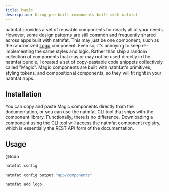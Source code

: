 ```yaml
---
title: Magic
description: Using pre-built components built with natmfat
---
```


natmfat provides a set of reusable components for nearly all of your needs. However, some design patterns are still common and frequently shared across apps built with natmfat. This may just be one component, such as the randomized [Logo](/docs/magic/logo) component. Even so, it's annoying to keep re-implementing the same styles and logic. Rather than ship a random collection of components that may or may not be used directly in the natmfat bundle, I created a set of copy-pastable code snippets collectively called "Magic". Magic components are built with natmfat's primitives, styling tokens, and compositional components, so they will fit right in your natmfat apps.

## Installation

You can copy and paste Magic components directly from the documentation, or you can use the natmfat CLI tool that ships with the component library. Functionally, there is no difference. Downloading a component using the CLI tool will access the natmfat component registry, which is essentially the REST API form of the documentation. 

## Usage

@todo

```bash
natmfat config
```

```bash
natmfat config output "app/components"
```

```bash
natmfat add logo
```